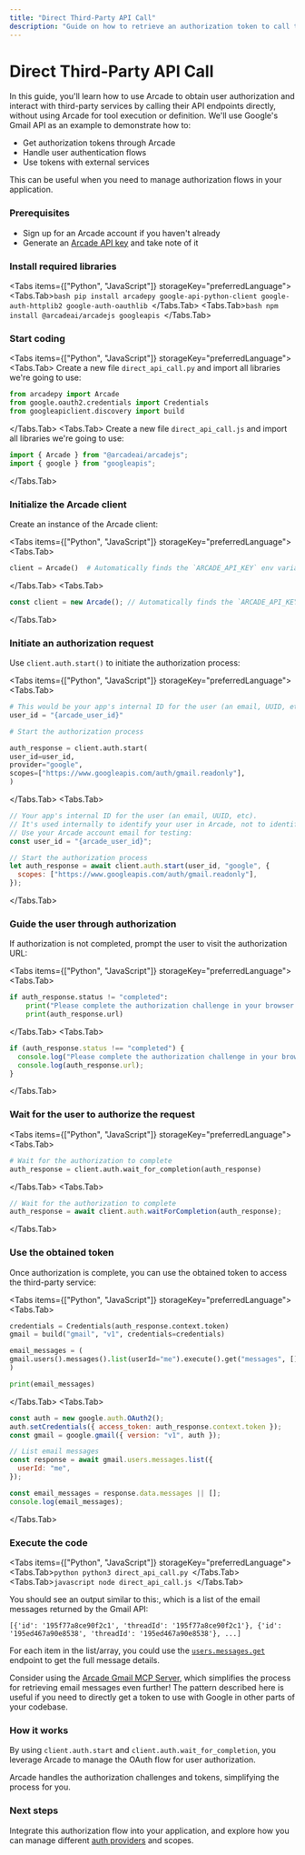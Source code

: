 ```yaml
---
title: "Direct Third-Party API Call"
description: "Guide on how to retrieve an authorization token to call third-party APIs directly"
---
```



# Direct Third-Party API Call

In this guide, you'll learn how to use Arcade to obtain user authorization and interact with third-party services by calling their API endpoints directly, without using Arcade for tool execution or definition. We'll use Google's Gmail API as an example to demonstrate how to:

- Get authorization tokens through Arcade
- Handle user authentication flows
- Use tokens with external services

This can be useful when you need to manage authorization flows in your application.

<Steps>

### Prerequisites

- Sign up for an <SignupLink linkLocation="docs:call-third-party-apis-directly">Arcade account</SignupLink> if you haven't already
- Generate an [Arcade API key](/home/api-keys) and take note of it

### Install required libraries

<Tabs items={["Python", "JavaScript"]} storageKey="preferredLanguage">
  <Tabs.Tab>```bash pip install arcadepy google-api-python-client google-auth-httplib2 google-auth-oauthlib ```</Tabs.Tab>
  <Tabs.Tab>```bash npm install @arcadeai/arcadejs googleapis ```</Tabs.Tab>
</Tabs>

### Start coding

<Tabs items={["Python", "JavaScript"]} storageKey="preferredLanguage">
<Tabs.Tab>
Create a new file `direct_api_call.py` and import all libraries we're going to use:

```python
from arcadepy import Arcade
from google.oauth2.credentials import Credentials
from googleapiclient.discovery import build
```

</Tabs.Tab>
<Tabs.Tab>
Create a new file `direct_api_call.js` and import all libraries we're going to use:

```javascript
import { Arcade } from "@arcadeai/arcadejs";
import { google } from "googleapis";
```

</Tabs.Tab>
</Tabs>

### Initialize the Arcade client

Create an instance of the Arcade client:

<Tabs items={["Python", "JavaScript"]} storageKey="preferredLanguage">
<Tabs.Tab>
```python
client = Arcade()  # Automatically finds the `ARCADE_API_KEY` env variable
```
</Tabs.Tab>
<Tabs.Tab>
```javascript
const client = new Arcade(); // Automatically finds the `ARCADE_API_KEY` env variable
```

</Tabs.Tab>
</Tabs>

### Initiate an authorization request

Use `client.auth.start()` to initiate the authorization process:

<Tabs items={["Python", "JavaScript"]} storageKey="preferredLanguage">
<Tabs.Tab>
```python
# This would be your app's internal ID for the user (an email, UUID, etc.)
user_id = "{arcade_user_id}"

# Start the authorization process

auth_response = client.auth.start(
user_id=user_id,
provider="google",
scopes=["https://www.googleapis.com/auth/gmail.readonly"],
)

````
</Tabs.Tab>
<Tabs.Tab>
```javascript
// Your app's internal ID for the user (an email, UUID, etc).
// It's used internally to identify your user in Arcade, not to identify with the Gmail service.
// Use your Arcade account email for testing:
const user_id = "{arcade_user_id}";

// Start the authorization process
let auth_response = await client.auth.start(user_id, "google", {
  scopes: ["https://www.googleapis.com/auth/gmail.readonly"],
});
````

</Tabs.Tab>
</Tabs>

### Guide the user through authorization

If authorization is not completed, prompt the user to visit the authorization URL:

<Tabs items={["Python", "JavaScript"]} storageKey="preferredLanguage">
<Tabs.Tab>
```python
if auth_response.status != "completed":
    print("Please complete the authorization challenge in your browser:")
    print(auth_response.url)
```
</Tabs.Tab>
<Tabs.Tab>
```javascript
if (auth_response.status !== "completed") {
  console.log("Please complete the authorization challenge in your browser:");
  console.log(auth_response.url);
}
```

</Tabs.Tab>
</Tabs>

### Wait for the user to authorize the request

<Tabs items={["Python", "JavaScript"]} storageKey="preferredLanguage">
<Tabs.Tab>
```python
# Wait for the authorization to complete
auth_response = client.auth.wait_for_completion(auth_response)
```
</Tabs.Tab>
<Tabs.Tab>
```javascript
// Wait for the authorization to complete
auth_response = await client.auth.waitForCompletion(auth_response);
```

</Tabs.Tab>
</Tabs>

### Use the obtained token

Once authorization is complete, you can use the obtained token to access the third-party service:

<Tabs items={["Python", "JavaScript"]} storageKey="preferredLanguage">
<Tabs.Tab>
```python
credentials = Credentials(auth_response.context.token)
gmail = build("gmail", "v1", credentials=credentials)

email_messages = (
gmail.users().messages().list(userId="me").execute().get("messages", [])
)

print(email_messages)

````
</Tabs.Tab>
<Tabs.Tab>
```javascript
const auth = new google.auth.OAuth2();
auth.setCredentials({ access_token: auth_response.context.token });
const gmail = google.gmail({ version: "v1", auth });

// List email messages
const response = await gmail.users.messages.list({
  userId: "me",
});

const email_messages = response.data.messages || [];
console.log(email_messages);
````

</Tabs.Tab>
</Tabs>

### Execute the code

<Tabs items={["Python", "JavaScript"]} storageKey="preferredLanguage">
  <Tabs.Tab>```python python3 direct_api_call.py ```</Tabs.Tab>
  <Tabs.Tab>```javascript node direct_api_call.js ```</Tabs.Tab>
</Tabs>

You should see an output similar to this:, which is a list of the email messages returned by the Gmail API:

```text
[{'id': '195f77a8ce90f2c1', 'threadId': '195f77a8ce90f2c1'}, {'id': '195ed467a90e8538', 'threadId': '195ed467a90e8538'}, ...]
```

For each item in the list/array, you could use the [`users.messages.get`](https://developers.google.com/workspace/gmail/api/reference/rest/v1/users.messages/get) endpoint to get the full message details.

</Steps>

<Callout type="info">Consider using the [Arcade Gmail MCP Server](/mcp-servers/productivity/gmail), which simplifies the process for retrieving email messages even further! The pattern described here is useful if you need to directly get a token to use with Google in other parts of your codebase.</Callout>

### How it works

By using `client.auth.start` and `client.auth.wait_for_completion`, you leverage Arcade to manage the OAuth flow for user authorization.

Arcade handles the authorization challenges and tokens, simplifying the process for you.

### Next steps

Integrate this authorization flow into your application, and explore how you can manage different [auth providers](/home/auth-providers) and scopes.
